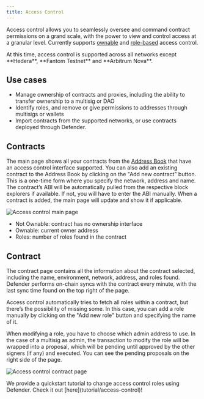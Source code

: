 ```yaml
---
title: Access Control
---
```


Access control allows you to seamlessly oversee and command contract permissions on a grand scale, with the power to view and control access at a granular level. Currently supports [ownable](https://docs.openzeppelin.com/contracts/4.x/access-control#ownership-and-ownable) and [role-based](https://docs.openzeppelin.com/contracts/4.x/access-control#role-based-access-control) access control.

<Callout type='warn'>
At this time, access control is supported across all networks except **Hedera**, **Fantom Testnet** and **Arbitrum Nova**.
</Callout>

## Use cases

* Manage ownership of contracts and proxies, including the ability to transfer ownership to a multisig or DAO
* Identify roles, and remove or give permissions to addresses through multisigs or wallets
* Import contracts from the supported networks, or use contracts deployed through Defender.

## Contracts

The main page shows all your contracts from the [Address Book](module/address-book) that have an access control interface supported. You can also add an existing contract to the Address Book by clicking on the "Add new contract" button. This is a one-time form where you specify the network, address and name. The contract’s ABI will be automatically pulled from the respective block explorers if available. If not, you will have to enter the ABI manually. When a contract is added, the main page will update and show it if applicable.

![Access control main page](/defender/access-control.png)

* Not Ownable: contract has no ownership interface
* Ownable: current owner address
* Roles: number of roles found in the contract

## Contract

The contract page contains all the information about the contract selected, including the name, environment, network, address, and roles found. Defender performs on-chain syncs with the contract every minute, with the last sync time found on the top right of the page.

Access control automatically tries to fetch all roles within a contract, but there’s the possibility of missing some. In this case, you can add a role manually by clicking on the "Add new role" button and specifying the name of it.

When modifying a role, you have to choose which admin address to use. In the case of a multisig as admin, the transaction to modify the role will be wrapped into a proposal, which will be pending until approved by the other signers (if any) and executed. You can see the pending proposals on the right side of the page.

![Access control contract page](/defender/access-control-contract.png)

<Callout>
We provide a quickstart tutorial to change access control roles using Defender. Check it out [here](tutorial/access-control)!
</Callout>
